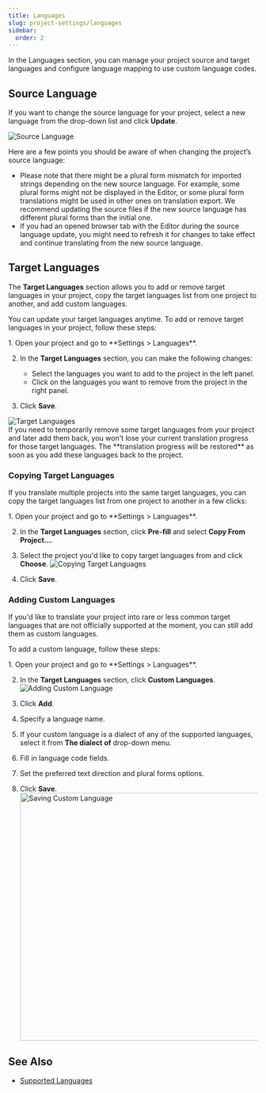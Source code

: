```yaml
---
title: Languages
slug: project-settings/languages
sidebar:
  order: 2
---
```



In the Languages section, you can manage your project source and target languages and configure language mapping to use custom language codes.

## Source Language

If you want to change the source language for your project, select a new language from the drop-down list and click **Update**.

<Image src={sourceLanguage} alt="Source Language" />

Here are a few points you should be aware of when changing the project’s source language:

* Please note that there might be a plural form mismatch for imported strings depending on the new source language. For example, some plural forms might not be displayed in the Editor, or some plural form translations might be used in other ones on translation export. We recommend updating the source files if the new source language has different plural forms than the initial one.
* If you had an opened browser tab with the Editor during the source language update, you might need to refresh it for changes to take effect and continue translating from the new source language.

## Target Languages

The **Target Languages** section allows you to add or remove target languages in your project, copy the target languages list from one project to another, and add custom languages.

You can update your target languages anytime. To add or remove target languages in your project, follow these steps:

<Steps>
  1. Open your project and go to **Settings > Languages**.

  2. In the **Target Languages** section, you can make the following changes:
     * Select the languages you want to add to the project in the left panel.
     * Click on the languages you want to remove from the project in the right panel.

  3. Click **Save**.
</Steps>

<Image src={targetLanguagesUpdating} alt="Target Languages" />

<Aside type="tip">
  If you need to temporarily remove some target languages from your project and later add them back, you won't lose your current translation progress for those target languages. The **translation progress will be restored** as soon as you add these languages back to the project.
</Aside>

### Copying Target Languages

If you translate multiple projects into the same target languages, you can copy the target languages list from one project to another in a few clicks:

<Steps>
  1. Open your project and go to **Settings > Languages**.

  2. In the **Target Languages** section, click **Pre-fill** and select **Copy From Project…**.

  3. Select the project you'd like to copy target languages from and click **Choose**. <Image src={targetLanguagesCopying} alt="Copying Target Languages" />

  4. Click **Save**.
</Steps>

### Adding Custom Languages

If you'd like to translate your project into rare or less common target languages that are not officially supported at the moment, you can still add them as custom languages.

To add a custom language, follow these steps:

<Steps>
  1. Open your project and go to **Settings > Languages**.

  2. In the **Target Languages** section, click **Custom Languages**. <Image src={customLanguageAdding} alt="Adding Custom Language" />

  3. Click **Add**.

  4. Specify a language name.

  5. If your custom language is a dialect of any of the supported languages, select it from **The dialect of** drop-down menu.

  6. Fill in language code fields.

  7. Set the preferred text direction and plural forms options.

  8. Click **Save**. <Image src={customLanguageSaving} alt="Saving Custom Language" width="500" />
</Steps>

## See Also

- [Supported Languages](https://developer.crowdin.com/language-codes/)
